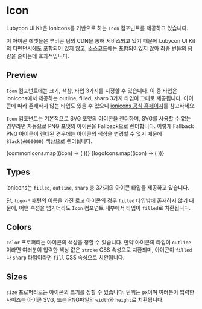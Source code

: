 
<Meta title="Components/Icon" components={Icon} />

# Icon

Lubycon UI Kit은 ionicons를 기반으로 하는 `Icon` 컴포넌트를 제공하고 있습니다.

이 아이콘 에셋들은 루비콘 팀의 CDN을 통해 서비스되고 있기 때문에 Lubycon UI Kit의 디펜던시에도 포함되어 있지 않고, 소스코드에는 포함되어있지 않아 최종 번들의 용량을 줄이는데 효과적입니다.

## Preview

`Icon` 컴포넌트에는 크기, 색상, 타입 3가지를 지정할 수 있습니다. 이 중 타입은 ionicons에서 제공하는 outline, filled, sharp 3가지 타입이 그대로 제공됩니다.
아이콘에 따라 존재하지 않는 타입도 있을 수 있으니 <a href="https://ionic.io/ionicons" target="_blank" rel="noreferrer">ionicons 공식 홈페이지</a>를 참고하세요.

`Icon` 컴포넌트는 기본적으로 SVG 포맷의 아이콘을 렌더하며, SVG를 사용할 수 없는 경우라면 자동으로 PNG 포맷의 아이콘을 Fallback으로 렌더합니다.
이렇게 Fallback PNG 아이콘이 렌더된 경우에는 아이콘의 색상을 변경할 수 없기 때문에 `Black(#000000)` 색상으로 렌더됩니다.

<Canvas>
  <Story name="All Icons">
    <Row>
      {commonIcons.map((icon) => (
        <Column xs={1} key={icon}>
          <Icon name={icon} size={50} />
        </Column>
      ))}
    </Row>
  </Story>
</Canvas>

<Canvas>
  <Story name="All Logos">
    <Row>
      {logoIcons.map((icon) => (
        <Column xs={1} key={icon}>
          <Icon name={icon} size={50} />
        </Column>
      ))}
    </Row>
  </Story>
</Canvas>

## Types

ionicons는 `filled`, `outline`, `sharp` 총 3가지의 아이콘 타입을 제공하고 있습니다.

단, `logo-*` 패턴의 이름을 가진 로고 아이콘의 경우 `filled` 타입밖에 존재하지 않기 때문에, 어떤 속성을 넘기더라도 `Icon` 컴포넌트 내부에서 타입이 `filled`로 치환됩니다.

<Canvas>
  <Story name="Icon Types">
    <Icon name="accessibility" type="filled" size={50} />
    <Icon name="accessibility" type="outline" size={50} />
    <Icon name="accessibility" type="sharp" size={50} />
  </Story>
</Canvas>

## Colors

`color` 프로퍼티는 아이콘의 색상을 정할 수 있습니다. 만약 아이콘의 타입이 `outline` 이라면 여러분이 입력한 색상 값은 `stroke` CSS 속성으로 치환되며, 아이콘이 `filled`나 `sharp` 타입이라면 `fill` CSS 속성으로 치환됩니다.

<Canvas>
  <Story name="Icon Colors">
    <Icon name="accessibility" color="#000000" size={50} />
    <Icon name="accessibility" color="#ff0000" size={50} />
    <Icon name="accessibility" color="#48cfad" size={50} />
    <Icon name="accessibility" color={colors.blue50} size={50} />
    <Icon name="car-sport" color={colors.blue50} type="outline" size={50} />
    <Icon name="car-sport" color={colors.yellow50} type="filled" size={50} />
    <Icon name="car-sport" color={colors.red50} type="sharp" size={50} />
  </Story>
</Canvas>

## Sizes

`size` 프로퍼티로는 아이콘의 크기를 정할 수 있습니다. 단위는 `px`이며 여러분이 입력한 사이즈는 아이콘 SVG, 또는 PNG파일의 `width`와 `height`로 치환됩니다.

<Canvas>
  <Story name="Icon Sizes">
    <Icon name="accessibility" />
    <Icon name="accessibility" size={24} />
    <Icon name="accessibility" size={36} />
    <Icon name="accessibility" size={52} />
  </Story>
</Canvas>
